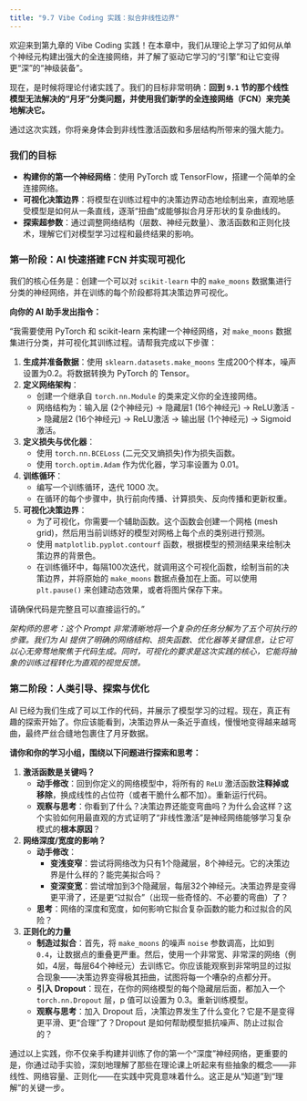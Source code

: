 ```yaml
---
title: "9.7 Vibe Coding 实践：拟合非线性边界"
---
```


欢迎来到第九章的 Vibe Coding 实践！在本章中，我们从理论上学习了如何从单个神经元构建出强大的全连接网络，并了解了驱动它学习的“引擎”和让它变得更“深”的“神级装备”。

现在，是时候将理论付诸实践了。我们的目标非常明确：**回到 `9.1` 节的那个线性模型无法解决的“月牙”分类问题，并使用我们新学的全连接网络（FCN）来完美地解决它。**

通过这次实践，你将亲身体会到非线性激活函数和多层结构所带来的强大能力。

### 我们的目标
- **构建你的第一个神经网络**：使用 PyTorch 或 TensorFlow，搭建一个简单的全连接网络。
- **可视化决策边界**：将模型在训练过程中的决策边界动态地绘制出来，直观地感受模型是如何从一条直线，逐渐“扭曲”成能够拟合月牙形状的复杂曲线的。
- **探索超参数**：通过调整网络结构（层数、神经元数量）、激活函数和正则化技术，理解它们对模型学习过程和最终结果的影响。


### 第一阶段：AI 快速搭建 FCN 并实现可视化

我们的核心任务是：创建一个可以对 `scikit-learn` 中的 `make_moons` 数据集进行分类的神经网络，并在训练的每个阶段都将其决策边界可视化。

::: {.callout-important title="Vibe Coding 提示"}
**向你的 AI 助手发出指令：**

“我需要使用 PyTorch 和 scikit-learn 来构建一个神经网络，对 `make_moons` 数据集进行分类，并可视化其训练过程。请帮我完成以下步骤：

1.  **生成并准备数据**：使用 `sklearn.datasets.make_moons` 生成200个样本，噪声设置为0.2。将数据转换为 PyTorch 的 Tensor。
2.  **定义网络架构**：
    -   创建一个继承自 `torch.nn.Module` 的类来定义你的全连接网络。
    -   网络结构为：输入层 (2个神经元) -> 隐藏层1 (16个神经元) -> ReLU激活 -> 隐藏层2 (16个神经元) -> ReLU激活 -> 输出层 (1个神经元) -> Sigmoid激活。
3.  **定义损失与优化器**：
    -   使用 `torch.nn.BCELoss` (二元交叉熵损失)作为损失函数。
    -   使用 `torch.optim.Adam` 作为优化器，学习率设置为 0.01。
4.  **训练循环**：
    -   编写一个训练循环，迭代 1000 次。
    -   在循环的每个步骤中，执行前向传播、计算损失、反向传播和更新权重。
5.  **可视化决策边界**：
    -   为了可视化，你需要一个辅助函数。这个函数会创建一个网格 (mesh grid)，然后用当前训练好的模型对网格上每个点的类别进行预测。
    -   使用 `matplotlib.pyplot.contourf` 函数，根据模型的预测结果来绘制决策边界的背景色。
    -   在训练循环中，每隔100次迭代，就调用这个可视化函数，绘制当前的决策边界，并将原始的 `make_moons` 数据点叠加在上面。可以使用 `plt.pause()` 来创建动态效果，或者将图片保存下来。

请确保代码是完整且可以直接运行的。”
:::

*架构师的思考：这个 Prompt 非常清晰地将一个复杂的任务分解为了五个可执行的步骤。我们为 AI 提供了明确的网络结构、损失函数、优化器等关键信息，让它可以心无旁骛地聚焦于代码生成。同时，可视化的要求是这次实践的核心，它能将抽象的训练过程转化为直观的视觉反馈。*



### 第二阶段：人类引导、探索与优化

AI 已经为我们生成了可以工作的代码，并展示了模型学习的过程。现在，真正有趣的探索开始了。你应该能看到，决策边界从一条近乎直线，慢慢地变得越来越弯曲，最终严丝合缝地包裹住了月牙数据。

**请你和你的学习小组，围绕以下问题进行探索和思考：**

1.  **激活函数是关键吗？**
    -   **动手修改**：回到你定义的网络模型中，将所有的 `ReLU` 激活函数**注释掉或移除**，换成线性的占位符（或者干脆什么都不加）。重新运行代码。
    -   **观察与思考**：你看到了什么？决策边界还能变弯曲吗？为什么会这样？这个实验如何用最直观的方式证明了“非线性激活”是神经网络能够学习复杂模式的**根本原因**？

2.  **网络深度/宽度的影响？**
    -   **动手修改**：
        -   **变浅变窄**：尝试将网络改为只有1个隐藏层，8个神经元。它的决策边界是什么样的？能完美拟合吗？
        -   **变深变宽**：尝试增加到3个隐藏层，每层32个神经元。决策边界是变得更平滑了，还是更“过拟合”（出现一些奇怪的、不必要的弯曲）了？
    -   **思考**：网络的深度和宽度，如何影响它拟合复杂函数的能力和过拟合的风险？

3.  **正则化的力量**
    -   **制造过拟合**：首先，将 `make_moons` 的噪声 `noise` 参数调高，比如到 `0.4`，让数据点的重叠更严重。然后，使用一个非常宽、非常深的网络（例如，4层，每层64个神经元）去训练它。你应该能观察到非常明显的过拟合现象——决策边界变得极其扭曲，试图将每一个嘈杂的点都分开。
    -   **引入 Dropout**：现在，在你的网络模型的每个隐藏层后面，都加入一个 `torch.nn.Dropout` 层，p 值可以设置为 0.3。重新训练模型。
    -   **观察与思考**：加入 Dropout 后，决策边界发生了什么变化？它是不是变得更平滑、更“合理”了？Dropout 是如何帮助模型抵抗噪声、防止过拟合的？

通过以上实践，你不仅亲手构建并训练了你的第一个“深度”神经网络，更重要的是，你通过动手实验，深刻地理解了那些在理论课上听起来有些抽象的概念——非线性、网络容量、正则化——在实践中究竟意味着什么。这正是从“知道”到“理解”的关键一步。
